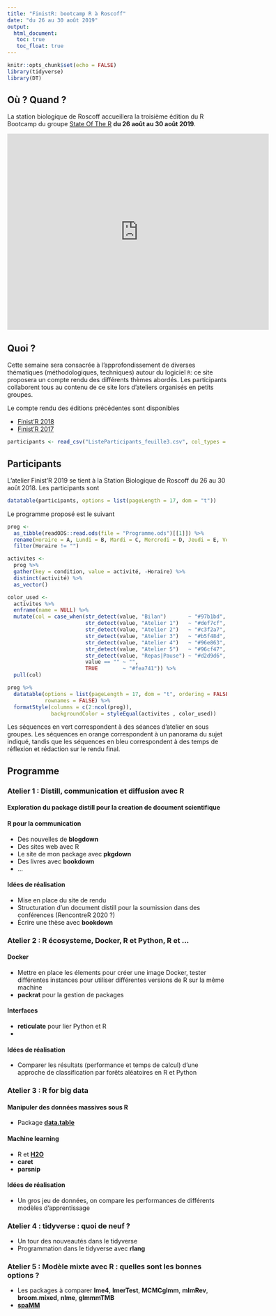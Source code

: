 ```yaml
---
title: "FinistR: bootcamp R à Roscoff"
date: "du 26 au 30 août 2019"
output: 
  html_document:
   toc: true
   toc_float: true
---
```


```r
knitr::opts_chunk$set(echo = FALSE)
library(tidyverse)
library(DT)
```

## Où ? Quand ?


La station biologique de Roscoff accueillera la troisième édition du R Bootcamp  du groupe  [State Of The R](https://stateofther.github.io/) **du 26 août  au 30 août 2019**.

<iframe src="https://www.google.com/maps/embed?pb=!1m17!1m11!1m3!1d863.0230997053625!2d-3.987533179360306!3d48.72647094495075!2m2!1f0!2f0!3m2!1i1024!2i768!4f13.1!3m3!1m2!1s0x4813e153cbdda967%3A0x6cd2956ee2bb8cfb!2sStation+Biologique+de+Roscoff!5e1!3m2!1sfr!2sfr!4v1557410926937!5m2!1sfr!2sfr" width="600" height="450" frameborder="0" style="border:0" allowfullscreen></iframe>

## Quoi ?

Cette semaine sera consacrée à l'approfondissement de diverses thématiques (méthodologiques, techniques) autour du logiciel `R`: ce site proposera un compte rendu des différents thèmes abordés. Les participants collaborent tous au contenu de ce site lors d'ateliers organisés en petits groupes.

Le compte rendu des éditions précédentes sont disponibles 

  - [Finist'R 2018](https://stateofther.github.io/finistR2018/)
  - [Finist'R 2017](https://stateofther.github.io/finistR2017/)


```r
participants <- read_csv("ListeParticipants_feuille3.csv", col_types = "cccc")
```

## Participants 

L'atelier Finist'R 2019 se tient à la Station Biologique de Roscoff du 26 au 30 août 2018. Les participants sont

```r
datatable(participants, options = list(pageLength = 17, dom = "t"))
```



Le programme proposé est le suivant


```r
prog <- 
  as_tibble(readODS::read.ods(file = "Programme.ods")[[1]]) %>%
  rename(Horaire = A, Lundi = B, Mardi = C, Mercredi = D, Jeudi = E, Vendredi = `F`) %>%
  filter(Horaire != "")

activites <-
  prog %>%  
  gather(key = condition, value = activité, -Horaire) %>%  
  distinct(activité) %>% 
  as_vector()

color_used <-
  activites %>%
  enframe(name = NULL) %>%
  mutate(col = case_when(str_detect(value, "Bilan")       ~ "#97b1bd",
                         str_detect(value, "Atelier 1")   ~ "#def7cf",
                         str_detect(value, "Atelier 2")   ~ "#c3f2a7",
                         str_detect(value, "Atelier 3")   ~ "#b5f48d",
                         str_detect(value, "Atelier 4")   ~ "#96e863",
                         str_detect(value, "Atelier 5")   ~ "#96cf47",
                         str_detect(value, "Repas|Pause") ~ "#d2d9d6",
                         value == "" ~ "",
                         TRUE        ~ "#fea741")) %>%
  pull(col)

prog %>% 
  datatable(options = list(pageLength = 17, dom = "t", ordering = FALSE),
            rownames = FALSE) %>%
  formatStyle(columns = c(2:ncol(prog)),
              backgroundColor = styleEqual(activites , color_used))
```

Les séquences en vert correspondent à des séances d'atelier en sous groupes. Les séquences en orange correspondent à un panorama du sujet indiqué, tandis que les séquences en bleu correspondent à des temps de réflexion et rédaction sur le rendu final.


## Programme 

### Atelier 1 : Distill, communication et diffusion avec R

#### Exploration du package distill pour la creation de document scientifique

#### R pour la communication

- Des nouvelles de __blogdown__
- Des sites web avec R
- Le site de mon package avec __pkgdown__
- Des livres avec __bookdown__
- ...


#### Idées de réalisation

- Mise en place du site de rendu
- Structuration d'un document distill pour la soumission dans des conférences (RencontreR 2020 ?)
- Écrire une thèse avec __bookdown__


###  Atelier 2 : R écosysteme, Docker, R et Python, R et ...

#### Docker

- Mettre en place les élements pour créer une image Docker, tester différentes instances pour utiliser différentes versions de R sur la même machine
- __packrat__ pour la gestion de packages


#### Interfaces

- __reticulate__ pour lier Python et R
- 

#### Idées de réalisation

- Comparer les résultats (performance et temps de calcul) d'une approche de classification par forêts aléatoires en R et Python


### Atelier 3 : R for big data

#### Manipuler des données massives sous R

- Package __[data.table](https://cran.r-project.org/web/packages/data.table/vignettes/datatable-intro.html)__


#### Machine learning
- R et __[H2O](https://www.h2o.ai/wp-content/uploads/2018/01/RBooklet.pdf)__
- __caret__
- __parsnip__


#### Idées de réalisation

- Un gros jeu de données, on compare les performances de différents modèles d'apprentissage


### Atelier 4 : tidyverse : quoi de neuf ?


- Un tour des nouveautés dans le tidyverse
- Programmation dans le tidyverse avec __rlang__



### Atelier 5 : Modèle mixte avec R : quelles sont les bonnes options ?

- Les packages à comparer __lme4__, __lmerTest__, __MCMCglmm__, __mlmRev__, __broom.mixed__, __nlme__, __glmmmTMB__
- __[spaMM](https://kimura.univ-montp2.fr/~rousset/spaMM/spaMMintro.pdf)__






